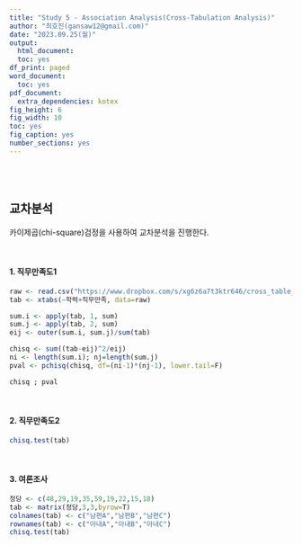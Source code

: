 ```yaml
---
title: "Study 5 - Association Analysis(Cross-Tabulation Analysis)"
author: "최호진(gansaw12@gmail.com)"
date: "2023.09.25(월)"
output:
  html_document:
  toc: yes
df_print: paged
word_document:
  toc: yes
pdf_document:
  extra_dependencies: kotex
fig_height: 6
fig_width: 10
toc: yes
fig_caption: yes
number_sections: yes
---
```


<br>
<br>



## 교차분석
카이제곱(chi-square)검정을 사용하여 교차분석을 진행한다.

<br>

#### 1. 직무만족도1
```R
raw <- read.csv("https://www.dropbox.com/s/xg6z6a7t3ktr646/cross_table_1.csv?dl=1", header=F, col.names=c("학력","직무만족","연령분류","보수","대인관계"))
tab <- xtabs(~학력+직무만족, data=raw)

sum.i <- apply(tab, 1, sum)
sum.j <- apply(tab, 2, sum)
eij <- outer(sum.i, sum.j)/sum(tab)

chisq <- sum((tab-eij)^2/eij)
ni <- length(sum.i); nj=length(sum.j)
pval <- pchisq(chisq, df=(ni-1)*(nj-1), lower.tail=F)

chisq ; pval
```

<br>

#### 2. 직무만족도2
```R
chisq.test(tab)
```

<br>

#### 3. 여론조사
```R
정당 <- c(48,29,19,35,59,19,22,15,18)
tab <- matrix(정당,3,3,byrow=T)
colnames(tab) <- c("남편A","남편B","남편C")
rownames(tab) <- c("아내A","아내B","아내C")
chisq.test(tab)
```
